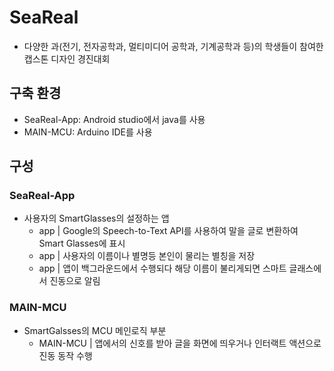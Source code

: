 
# SeaReal

- 다양한 과(전기, 전자공학과, 멀티미디어 공학과, 기계공학과 등)의 학생들이 참여한 캡스톤 디자인 경진대회

## 구축 환경

- SeaReal-App: Android studio에서 java를 사용
- MAIN-MCU: Arduino IDE를 사용

## 구성

### SeaReal-App

- 사용자의 SmartGlasses의 설정하는 앱
  - app | Google의 Speech-to-Text API를 사용하여 말을 글로 변환하여 Smart Glasses에 표시
  - app | 사용자의 이름이나 별명등 본인이 물리는 별칭을 저장
  - app | 앱이 백그라운드에서 수행되다 해당 이름이 불리게되면 스마트 글래스에서 진동으로 알림

### MAIN-MCU

- SmartGalsses의 MCU 메인로직 부분
  - MAIN-MCU | 앱에서의 신호를 받아 글을 화면에 띄우거나 인터랙트 액션으로 진동 동작 수행

